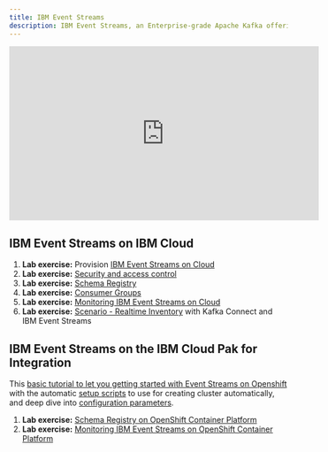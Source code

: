 ```yaml
---
title: IBM Event Streams
description: IBM Event Streams, an Enterprise-grade Apache Kafka offering
---
```


<iframe width="560" height="315" src="https://www.youtube.com/embed/7EIdiiixfqk" frameborder="0" allow="accelerometer; autoplay; encrypted-media; gyroscope; picture-in-picture" allowfullscreen></iframe>

## IBM Event Streams on IBM Cloud

1. **Lab exercise:** Provision [IBM Event Streams on Cloud](es-cloud/)
2. **Lab exercise:** [Security and access control](security/)
3. **Lab exercise:** [Schema Registry](/use-cases/schema-registry-on-cloud/)
4. **Lab exercise:** [Consumer Groups](consumergrp/)
5. **Lab exercise:** [Monitoring IBM Event Streams on Cloud](/use-cases/monitoring-on-cloud/)
6. **Lab exercise:** [Scenario - Realtime Inventory](/scenarios/realtime-inventory/) with Kafka Connect and IBM Event Streams

## IBM Event Streams on the IBM Cloud Pak for Integration

This [basic tutorial to let you getting started with Event Streams on Openshift](https://ocp42.cloudpak8s.io/integration/cp4i-deploy-eventstreams/) with the automatic [setup scripts](https://github.com/ibm-cloud-architecture/cp4i-setup/blob/master/integration/eventstreams/README.md) to use for creating cluster automatically, and deep dive into [configuration parameters](https://github.com/ibm-cloud-architecture/cp4i-setup/tree/master/integration/eventstreams/ibm-eventstreams-icp4i-prod).

1. **Lab exercise:** [Schema Registry on OpenShift Container Platform](/use-cases/schema-registry-on-ocp/)
2. **Lab exercise:** [Monitoring IBM Event Streams on OpenShift Container Platform](/use-cases/monitoring-on-ocp/)
